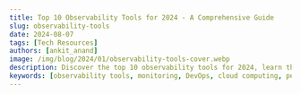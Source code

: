 ```yaml
---
title: Top 10 Observability Tools for 2024 - A Comprehensive Guide
slug: observability-tools
date: 2024-08-07
tags: [Tech Resources]
authors: [ankit_anand]
image: /img/blog/2024/01/observability-tools-cover.webp
description: Discover the top 10 observability tools for 2024, learn their key features, and find out how to choose the right solution for your organization.
keywords: [observability tools, monitoring, DevOps, cloud computing, performance optimization, incident response]
---
```


<head>
  <script
    type="application/ld+json"
    dangerouslySetInnerHTML={{ __html: JSON.stringify({
  "@context": "https://schema.org",
  "@type": "TechArticle",
  "headline": "Top 10 Observability Tools for 2024 - A Comprehensive Guide",
  "alternativeHeadline": "Comprehensive Guide to the Best Observability Tools for Modern Distributed Systems",
  "author": {
    "@type": "Person",
    "name": "Ankit Anand"
  },
  "publisher": {
    "@type": "Organization",
    "name": "SigNoz",
    "logo": {
      "@type": "ImageObject",
      "url": "https://signoz.io/img/SigNozLogo-orange.svg"
    }
  },
  "datePublished": "2024-08-07T00:00:00Z",
  "dateModified": "2024-08-07T00:00:00Z",
  "mainEntityOfPage": {
    "@type": "WebPage",
    "@id": "https://signoz.io/blog/observability-tools/"
  },
  "description": "Looking for observability tools? Here are the top 11 in 2024 - 1.SigNoz 2.Instana 3.Dynatrace 4.Grafana Labs 5.Honeycomb 6.Lightstep 7.New Relic 8.DataDog 9.AppDynamics...",
  "keywords": "observability, observability tools, microservices, distributed tracing, signoz",
  "articleSection": "Technology",
  "inLanguage": "en",
  "isPartOf": {
    "@type": "Blog",
    "name": "SigNoz Blog",
    "url": "https://signoz.io/blog/"
  },
  "about": [
    {
      "@type": "Thing",
      "name": "Observability",
      "description": "The ability to measure the internal states of a system by examining its outputs"
    },
    {
      "@type": "Thing",
      "name": "Microservices",
      "description": "An architectural style that structures an application as a collection of loosely coupled services"
    },
    {
      "@type": "Thing",
      "name": "Distributed Tracing",
      "description": "A method of tracking application requests as they flow through distributed systems"
    }
  ],
  "mentions": [
    {
      "@type": "SoftwareApplication",
      "name": "SigNoz",
      "applicationCategory": "Observability Platform"
    },
    {
      "@type": "SoftwareApplication",
      "name": "Dynatrace",
      "applicationCategory": "Observability Platform"
    },
    {
      "@type": "SoftwareApplication",
      "name": "Grafana Labs",
      "applicationCategory": "Observability Platform"
    },
    {
      "@type": "SoftwareApplication",
      "name": "Honeycomb",
      "applicationCategory": "Observability Platform"
    },
    {
      "@type": "SoftwareApplication",
      "name": "New Relic",
      "applicationCategory": "Observability Platform"
    },
    {
      "@type": "SoftwareApplication",
      "name": "Datadog",
      "applicationCategory": "Observability Platform"
    },
    {
      "@type": "SoftwareApplication",
      "name": "Splunk",
      "applicationCategory": "Observability Platform"
    },
    {
      "@type": "SoftwareApplication",
      "name": "Instana",
      "applicationCategory": "Observability Platform"
    },
    {
      "@type": "SoftwareApplication",
      "name": "AppDynamics",
      "applicationCategory": "Observability Platform"
    },
    {
      "@type": "SoftwareApplication",
      "name": "Elastic APM",
      "applicationCategory": "Observability Platform"
    },
    {
      "@type": "SoftwareApplication",
      "name": "Zipkin",
      "applicationCategory": "Observability Platform"
    }
  ],
  "mainEntity": {
    "@type": "FAQPage",
    "mainEntity": [
      {
        "@type": "Question",
        "name": "What is an observability tool?",
        "acceptedAnswer": {
          "@type": "Answer",
          "text": "An observability tool enables application owners to monitor and analyze their software systems' performance, typically by collecting and visualizing metrics, traces, and logs. It helps teams quickly identify and debug issues in complex, distributed systems."
        }
      },
      {
        "@type": "Question",
        "name": "Why are observability tools important for microservices architecture?",
        "acceptedAnswer": {
          "@type": "Answer",
          "text": "Observability tools are crucial for microservices architecture because they provide central dashboards to gauge the health of distributed systems. They enable teams to proactively solve availability and performance issues, which is critical for maintaining customer experience in complex, modern applications."
        }
      },
      {
        "@type": "Question",
        "name": "What are the three main signals monitored by observability tools?",
        "acceptedAnswer": {
          "@type": "Answer",
          "text": "The three main signals monitored by observability tools are metrics, traces, and logs. These signals provide comprehensive insights into application performance and behavior."
        }
      },
      {
        "@type": "Question",
        "name": "How do observability tools differ from traditional monitoring tools?",
        "acceptedAnswer": {
          "@type": "Answer",
          "text": "Observability tools go beyond traditional monitoring by enabling teams to get answers to any question that might arise while debugging application issues, even if those questions weren't anticipated when setting up the monitoring. They provide more in-depth insights and flexibility in analyzing system behavior."
        }
      },
      {
        "@type": "Question",
        "name": "What are some key features to look for in an observability tool?",
        "acceptedAnswer": {
          "@type": "Answer",
          "text": "Key features to look for in an observability tool include: Integration of metrics, logs, and traces in a single platform, ability to generate, sample, process, and emit telemetry data, efficient storage system for fast retrieval and long-term retention, robust visualization layer for easy consumption and action, support for distributed tracing, customizable dashboards and alerts, and root cause analysis capabilities."
        }
      }
    ]
  },
  "tutorial": {
    "@type": "HowTo",
    "name": "How to Choose the Right Observability Tool",
    "step": [
      {
        "@type": "HowToStep",
        "name": "Consider Privacy Laws",
        "text": "Evaluate if there are any privacy laws you need to consider when sharing user data with a third-party tool."
      },
      {
        "@type": "HowToStep",
        "name": "Assess Pricing",
        "text": "Determine if the pricing of the observability tool fits within your budget."
      },
      {
        "@type": "HowToStep",
        "name": "Evaluate Ease of Use",
        "text": "Consider how easy it is to get started with the tool, including aspects like instrumentation."
      },
      {
        "@type": "HowToStep",
        "name": "Determine Data Retention Needs",
        "text": "Decide how much data you want to retain and for how long."
      },
      {
        "@type": "HowToStep",
        "name": "Check Integration Capabilities",
        "text": "Ensure the tool provides seamless integration between metrics, logs, and traces."
      },
      {
        "@type": "HowToStep",
        "name": "Consider Open-Source Options",
        "text": "Evaluate open-source tools like SigNoz for better privacy control and community support."
      }
    ]
  }
}) }}
  />
</head>



In microservices architecture, observability tools enable you to create central dashboards to gauge the health of your distributed systems. New age observability tools have shifted to providing quick workflows to debug application issues. In this post we will explore top 11 observability tools that you can consider to use for your software systems.



![Cover Image](/img/blog/2024/01/observability-tools-cover.webp)

In today's digital economy, distributed architectures have become the norm. Organizations are also opting for polyglot microservices to boost developer productivity. But how do you manage the operational challenges of such systems?

Customer experience is the key to the success of tech companies of any size, be it startups, mid or large-level enterprises. You need to proactively solve for things like availability and performance of your applications in production.
And that's where observability comes into the picture. A robust observability framework is now critical for maintaining your systems in fine health. Observability is powered by telemetry data - a combination of logs, metrics, and traces.

## What is an Observability Tool?

The aim of observability is to solve customer issues quickly. Creating monitoring dashboards is useless if it can’t help engineering teams quickly identify the root causes of performance issues.

A modern distributed software system has a lot of moving components. So while setting up monitoring, you might not know what answers you would need to solve an issue. And that’s where observability comes into the picture.

An observability tool enables application owners to get answers to any question that might arise while debugging application issues. Usually, an observability tool helps you to monitor three signals - metrics, traces, and logs.


{/* <!-- A good observability tool has many components:

1. It should enable you to generate, sample, process, and emit telemetry data.

2. It should have a good storage system for fast retrieval and long-term retention.

3. It should have a good visualization layer for your teams to consume and take action.

In this article, let's explore the top 9 observability tools in 2023 which can be perfect for your microservice application. --> */}

List of Latest Top 11 observability tools in 2024:

- [SigNoz (open-source)](#signoz-open-source)
- [Dynatrace](#dynatrace)
- [Grafana Labs](#grafana-labs)
- [Honeycomb](#honeycomb)
- [New Relic](#new-relic)
- [Datadog](#datadog)
- [Splunk](#splunk)
- [Instana](#ibm-instana)
- [Appdynamics](#appdynamics)
- [Elastic APM](#elastic-apm)
- [Zipkin (open-source)](#zipkin)

## Top 11 Observability Tools in 2024

Now let's explore the top observability tools in 2024.

### SigNoz (Open-Source)

<figure data-zoomable align='center'>
    <img src="/img/blog/common/signoz_charts_application_metrics.webp" alt="SigNoz dashboard showing popular RED metrics"/>
    <figcaption><i>SigNoz UI showing application overview metrics like RPS, 50th/90th/99th Percentile latencies, and Error Rate</i></figcaption>
</figure>


SigNoz is a great observability tool that is open-source and provides three signals in a [single pane of glass](https://signoz.io/blog/single-pane-of-glass-monitoring/). You can monitor logs, metrics, and traces and correlate signals for better insights into application performance.

With SigNoz, you can do the following:

- Visualise Traces, Metrics, and Logs in a single pane of glass
- Monitor application metrics like p99 latency, error rates for your services, external API calls, and individual endpoints.
- Find the root cause of the problem by going to the exact traces which are causing the problem and see detailed [flamegraphs](https://signoz.io/blog/flamegraphs/) of individual request traces.
- Run aggregates on trace data to get business-relevant metrics
- Filter and query logs, build dashboards and alerts based on attributes in logs
- Monitor infrastructure metrics such as CPU utilization or memory usage
- Record exceptions automatically in Python, Java, Ruby, and Javascript
- Easy to set alerts with DIY query builder

Detailed flamegraph & Gantt charts to find the exact cause of the issue and which underlying requests are causing the problem.

<figure data-zoomable align='center'>
    <img src="/img/blog/common/signoz_flamegraphs.webp" alt="Detailed Flamegraphs & Gantt charts"/>
    <figcaption><i>Spans of a trace visualized with the help of flamegraphs and gantt charts in SigNoz dashboard</i></figcaption>
</figure>


SigNoz provides Logs management with advanced log query builder. You can also monitor your logs in real-time using live tailing. 

<figure data-zoomable align='center'>
    <img src="/img/blog/common/signoz_logs.webp" alt="Logs tab in SigNoz"/>
    <figcaption><i>Logs tab in SigNoz comes equipped with advanced logs query builder and live tailing</i></figcaption>
</figure>


SigNoz is also very cost-efficient and provides a great value for your money. SigNoz cloud is the easiest way to run SigNoz. [Sign up](https://signoz.io/teams/) for a free account and get 30 days of unlimited access to all features.

### Dynatrace

<figure data-zoomable align='center'>
    <img className="box-shadowed-image" src="/img/blog/2023/12/new-relic-alternatives-dynatrace.webp" alt="Observability tool - Dynatrace"/>
    <figcaption><i>Dynatrace application observability dashboard (Source: Dynatrace website)</i></figcaption>
</figure>


<a href = "https://www.dynatrace.com/" rel="noopener noreferrer nofollow" target="_blank" ><b>Dynatrace</b></a> is an extensive SaaS enterprise tool designed for comprehensive monitoring across large-scale IT environments. It provides deep visibility into your entire application, infrastructure, and digital experience through its powerful [AI engine](https://www.dynatrace.com/platform/artificial-intelligence/) for troubleshooting.

Dynatrace offers a comprehensive suite of monitoring solutions designed to cater to various aspects of IT operations and digital experiences such as infrastructure monitoring, application security, and cloud automation, among others. The pricing for each solution varies.

Some of the key features of Dynatrace are:

- Automatic injection and collection of data.
- Automation of root cause analysis and anomaly detection.
- Code-level visibility across all application tiers for web and mobile apps together.
- Always-on code profiling and diagnostic tools for application analysis.

If you want to learn more about Dynatrace, check out our [Dynatrace comparison guide](https://signoz.io/comparisons/dynatrace-vs-newrelic/) with New Relic.

### Grafana Labs

<figure data-zoomable align='center'>
    <img className="box-shadowed-image" src="/img/blog/2023/12/new-relic-alternatives-grafana.webp" alt="Observability tool - Grafana"/>
    <figcaption><i></i></figcaption>
</figure>


<a href = "https://grafana.com/" rel="noopener noreferrer nofollow" target="_blank" ><b>Grafana</b></a> is a popular open-source analytics and interactive visualization web layer. It offers plugins, dashboards, alerts, and different user-level access for governance as an observability tool. In addition, it provides two versions of services:

- Grafana Cloud: You can send your data to Grafana Cloud dashboards. It provides solutions such as Grafana Cloud Logs, Grafana Cloud Metrics, and Grafana Cloud Traces.
- Grafana Enterprise stack: It provides support for metrics and logs with Grafana installed within your infrastructure. It also comes with expert support.

Some of the key features of Grafana are:

- Collection of data from multiple data sources.
- Rich visualization options like graphs (line, bar, heatmap), gauges, and single stats.
- Customization of dashboards and visualizations.

If you want to learn more about Grafana, check out our [Grafana comparison guide](https://signoz.io/comparisons/new-relic-vs-grafana/) with New Relic.


### Honeycomb

<figure data-zoomable align='center'>
    <img src="/img/blog/2024/01/observability-tools-honeycomb.webp" alt="Honeycomb dashboard"/>
    <figcaption><i>Snapshot of Honeycomb dashboard (Source: Honeycomb documentation)</i></figcaption>
</figure>


<a href = "https://www.honeycomb.io/" rel="noopener noreferrer nofollow" target="_blank" ><b>Honeycomb</b></a> is a full-stack, cloud-based observability tool that provides the visibility engineering teams need to troubleshoot problems in distributed systems.

If your code is not instrumented, Honeycomb has an automatic instrumentation agent called "Honeycomb Beelines" to take care of that for you. It also supports OpenTelemetry for generating instrumentation data.

Honeycomb offers a free-tier version, and its pro version starts at \$130. The pricing is based on the amount of data retained and the volume of events captured.

Some of the key features of Honeycomb are:

- Quick diagnosis of bottlenecks and performance optimization.
- Advanced querying capabilities and visualization tools.
- Full-text search over trace spans and toggles to collapse and expand sections of trace waterfalls.

{/* <!-- ### Lightstep

As an observability tool, <a href = "https://lightstep.com/" rel="noopener noreferrer nofollow" target="_blank" ><b>Lightstep</b></a> automatically detects changes to your application, infrastructure, and user experience. It can then highlight the specific causes for the changes.

For instrumentation, Lightstep uses OpenTelemetry to generate and send telemetry data to what it calls Lightstep Microsatellites. The microsatellites collect and forward the data to Lightstep SaaS for analysis. Lightstep also has its own time-series database to store the telemetry data.

The observability platform provided by Lightstep analyzes the data, builds traces, and creates service diagrams to monitor any change in performance.

Lightstep offers three plans of service:

- Community edition - Free version to help you get started.
- Teams edition - Starts at \$100 per month and is based on the number of monthly active services.
- Enterprise edition - Offered to large enterprises with discounts based on volume.

<figure data-zoomable align='center'>
    <img src="/img/blog/2021/08/observability_tools_lightstep-min.webp" alt="Lighstep dashboard"/>
    <figcaption><i>Lightstep dashboard (Source: Lightstep sandbox environment)</i></figcaption>
</figure>
 --> */}

### New Relic

<figure data-zoomable align='center'>
    <img src="/img/blog/2024/01/new-relic-apm.webp" alt="Observability tool - New Relic dashboard"/>
    <figcaption><i>New Relic dashboard (Source: New Relic website)</i></figcaption>
</figure>


<a href = "https://newrelic.com/" rel="noopener noreferrer nofollow" target="_blank" ><b>New Relic</b></a> is one of the oldest companies in the observability domain. It is an observability tool enables you to visualize, analyze, and troubleshoot your software stack in a single platform. It also supports auto-instrumentation for eight popular programming languages.

New Relic provides a free forever version with 100 GB of free data ingest per month and \$0.30 per extra GB. The pricing model is based on the amount of data ingested and the user seat.

Some of the key features of New Relic are:

- Connects application performance with infrastructure health for quick troubleshooting.
- Support for open-source tracing tools and standards like OpenTelemetry.
- Management of log data.
- Application security.

If you want to learn more about New Relic’s capabilities, check out our [New Relic comparison](https://signoz.io/comparisons/newrelic-vs-splunk/) guide with Splunk.

### DataDog

<figure data-zoomable align='center'>
    <img src="/img/blog/2024/01/datadog-apm.webp" alt="DataDog dashboard"/>
    <figcaption><i>DataDog dashboard (Source: DataDog website)</i></figcaption>
</figure>


<a href = "https://www.datadoghq.com/" rel="noopener noreferrer nofollow" target="_blank" ><b>DataDog</b></a> is a comprehensive monitoring and observability platform that gives insights into the performance of IT infrastructure, applications, and services. 

Datadog provides a suite of products for application performance monitoring, such as infrastructure monitoring, log management, application performance monitoring, and security monitoring. The pricing depends on the product you opt for. For example, the APM solution provides end-to-end [distributed tracing](https://signoz.io/blog/distributed-tracing-in-microservices/), starting at \$31 per host per month if billed annually.

Some key features of Datadog are:

- Seamless correlation between logs, metrics, and traces.
- End-to-end application performance monitoring.
- Collection of all your traces.
- Code-level visibility for root-cause analysis.

If you want to learn more about Datadog’s capabilities, check out our [Datadog comparison](https://signoz.io/comparisons/datadog-vs-splunk/) guide with Splunk.

### Splunk

<figure data-zoomable align='center'>
    <img src="/img/blog/2024/01/splunk-apm.webp" alt="Splunk dashboard"/>
    <figcaption><i>Splunk dashboard (Source: Splunk website)</i></figcaption>
</figure>


<a href = "https://www.splunk.com/" rel="noopener noreferrer nofollow" target="_blank" ><b>Splunk</b></a> is a comprehensive observability tool that offers multiple products, including infrastructure monitoring, application performance monitoring, logs observer, real user monitoring, synthetic monitoring, and incident response management.

Splunk allows you to collect all traces instead of a sample set. It also provides service maps to offer DevOps teams visibility into interactions between different services, dependencies, and performance.

Pricing varies based on each product. For example, the Splunk APM solution starts at \$55 per host per month if billed annually.

Some of the key features of Splunk are:

- Full-stack observability of applications and systems.
- Powerful search, analysis, and visualization capability.
- Correlation of logs with real-time metrics and traces
- AI-driven analytics.

If you want to learn more about Splunk’s capabilities, check out our [Splunk comparison](https://signoz.io/comparisons/splunk-vs-dynatrace/) guide with Dynatrace.

### IBM Instana

<figure data-zoomable align='center'>
    <img src="/img/blog/2024/01/instana-apm.webp" alt="Instana dashboard"/>
    <figcaption><i>Instana Dashboard. (Source: Instana Docs)</i></figcaption>
</figure>


<a href = "https://www.instana.com/" rel="noopener noreferrer nofollow" target="_blank" ><b>Instana</b></a> is an enterprise observability and automated application monitoring tool. It uses an agent to discover and monitor components, and this agent needs to be installed on every host that is to be monitored. The agents deploy sensors crafted to capture data from different technologies. Sensors automatically collect configuration, changes, metrics, and events.

Instana charges \$75 per host per month if billed annually. It also supports open standards like Prometheus, StatsD, OpenTracing, and OpenCensus.

Some of the key features of IBM Instana are:

- Automatic application discovery.
- Rich integrations.
- Automatic identification of root cause of incidents.

### AppDynamics

<figure data-zoomable align='center'>
    <img src="/img/blog/2023/09/appdynamics_splunk_alternative.webp" alt="Observability tool - AppDynamics"/>
    <figcaption><i>Appdynamics observability platform for full visibility of application performance</i></figcaption>
</figure>


<a href = "https://www.appdynamics.com/" rel="noopener noreferrer nofollow" target="_blank" >AppDynamics</a> is an observability tool that can be used to monitor performance and analytics. It provides a detailed view of the performance and health of applications, cloud services, and IT infrastructure.

AppDynamics provides multi-cloud support, customizable dashboards for better understanding of user and application behavior, and offers visibility with context through AIOps-powered alerts that help organizations identify, prioritize, and resolve critical issues.

Some of the key features of AppDynamics are:

- Application Performance Management
- Business Transaction Monitoring
- Infrastructure monitoring
- Real-time alerting
- Root cause analysis

If you want to learn more about AppDynamics’s capabilities, check out our [AppDynamics comparison](https://signoz.io/comparisons/new-relic-vs-appdynamics/) guide with New Relic.

### Elastic APM

<figure data-zoomable align='center'>
    <img className="box-shadowed-image" src="/img/blog/2023/12/new-relic-alternatives-elastic-apm.webp" alt="Observability tool - Elastic APM"/>
    <figcaption><i>Elastic APM dashboard (Source: Elastic Website)</i></figcaption>
</figure>


Elastic APM is an application performance monitoring system consisting of APM agents, APM servers, Elasticsearch, and Kibana, that enables you to gain deep visibility into your application's performance, identify bottlenecks, troubleshoot issues, and optimize performance over time.

The simplest way to utilize Elastic APM is by subscribing to the hosted Elasticsearch service on Elastic Cloud. Alternatively, you may choose to self-manage the Elastic stack, in which case you will need to determine how to run and configure the APM server.

Some of the key features of Elastic APM are:

- End-to-end distributed tracing.
- Real user monitoring.
- Error Tracking.
- Anomaly Detection with Machine Learning.
- Root cause analysis.

### Zipkin

<figure data-zoomable align='center'>
    <img src="/img/blog/2023/09/zipkin-distributed-tracing.webp" alt="Zipkin dashboard showing traces"/>
    <figcaption><i>Zipkin dashboard</i></figcaption>
</figure>


[Zipkin](https://zipkin.io/) is an open-source Application Performance Monitoring (APM) tool designed for distributed tracing. It captures detailed timing data across multiple services in a microservices architecture, providing insights into how requests flow through the system. This data is crucial for diagnosing latency issues and understanding the performance characteristics of web applications. 
Zipkin has a limited built-in UI and is best used with Grafana or Kibana from the ELK stack for better analytics and visualizations.

Some of the key features of Zipkin are:

- Distributed tracing across services.
- Error detection.
- Latency analysis.

## How to choose the right observability tool?

For applications with microservices architecture, observability tools have become critical to meet operational challenges at scale. Without observability, it is almost impossible for your engineering teams to troubleshoot bugs and assess the performance of your applications. Hence choosing the right observability tool for your application is important. A few questions to ask yourself before selecting an observability tool are as follows:

- Are there any privacy laws that you need to take care of while sharing user's data with a third-party tool?
- Does the pricing suit your budget?
- How easy is it to get started with things like instrumentation?
- How much data do you want to retain?
- Does the tool provide seamless integration between metrics, logs, and traces?

An open-source tool like [SigNoz](https://signoz.io/), can be your best option in today's privacy-driven digital economy. Moreover, SigNoz uses open-source standards for instrumentation, and its code can be assessed for quality from its [GitHub repo](https://github.com/SigNoz/signoz). Finally, as the tool is open-sourced, you get the support of the community while having access to out-of-box features like a SaaS vendor.

## Implementing SigNoz: A Comprehensive Open-Source Observability Solution

SigNoz is an open-source observability platform that offers a compelling alternative to commercial solutions:

- **Key features**: Distributed tracing, metrics monitoring, and log management in a single platform
- **Open-source advantage**: Full control over your data, customizable, and community-driven development
- **Cloud vs. OSS versions**: SigNoz offers both self-hosted open-source and managed cloud options to suit different needs

<GetStartedSigNoz />

## Best Practices for Maximizing the Value of Observability Tools

To get the most out of your observability implementation:

1. **Set clear goals**: Define specific objectives and key performance indicators (KPIs) for your observability efforts.
2. **Instrument thoroughly**: Ensure comprehensive coverage across your entire technology stack.
3. **Foster a culture of observability**: Encourage all team members to use and contribute to observability practices.
4. **Continuously improve**: Regularly review and refine your observability strategy based on insights gained and evolving needs.

## FAQs

### What's the difference between monitoring and observability?

Monitoring focuses on tracking predefined sets of metrics and known issues, while observability provides a more comprehensive view of system behavior, allowing you to explore and diagnose unforeseen problems.

### How do observability tools impact application performance?

Observability tools can have a minimal impact on performance when properly implemented. Most modern tools are designed to be lightweight and efficient. However, it's important to monitor the overhead of your observability solution and adjust as needed.

### Can observability tools help with compliance and security?

Yes, many observability tools offer features that support compliance and security efforts. They can help track access patterns, detect anomalies, and provide audit trails — all crucial for maintaining a secure and compliant environment.

### What role does AI play in modern observability tools?

AI enhances observability tools by providing advanced anomaly detection, predictive analytics, and automated root cause analysis. This helps teams quickly identify and resolve issues, often before they impact users.

### Why are observability tools important for microservices architecture?
Observability tools are crucial for microservices architecture because they provide central dashboards to gauge the health of distributed systems. They enable teams to proactively solve availability and performance issues, which is critical for maintaining customer experience in complex, modern applications.

### What are the three main signals monitored by observability tools?
The three main signals monitored by observability tools are metrics, traces, and logs. These signals provide comprehensive insights into application performance and behavior.

### How do observability tools differ from traditional monitoring tools?
Observability tools go beyond traditional monitoring by enabling teams to get answers to any question that might arise while debugging application issues, even if those questions weren't anticipated when setting up the monitoring. They provide more in-depth insights and flexibility in analyzing system behavior.

### What are some key features to look for in an observability tool?
Key features to look for in an observability tool include:
1. Integration of metrics, logs, and traces in a single platform
2. Ability to generate, sample, process, and emit telemetry data
3. Efficient storage system for fast retrieval and long-term retention
4. Robust visualization layer for easy consumption and action
5. Support for distributed tracing
6. Customizable dashboards and alerts
7. Root cause analysis capabilities

### How does pricing typically work for observability tools?
Pricing for observability tools varies widely. Some offer free tiers or open-source versions, while others have pricing based on factors such as the amount of data ingested, the number of hosts monitored, or the number of user seats. Enterprise versions often offer custom pricing based on specific needs and usage volumes.

### Can observability tools help with compliance and security?
Yes, many observability tools offer features that can assist with compliance and security. They can help track access patterns, detect anomalies, and provide audit trails. Some tools also offer specific security monitoring features to help identify potential threats or vulnerabilities in your systems.

### How do observability tools handle data privacy concerns?
Observability tools handle data privacy concerns in various ways. Some offer options for data masking or redaction to protect sensitive information. Open-source tools like SigNoz allow you to keep all data on-premises, which can be crucial for companies dealing with strict data privacy regulations. It's important to review each tool's data handling practices and ensure they align with your privacy requirements.
___

**Related Content**

- **[New Relic Alternatives](https://signoz.io/blog/new-relic-alternatives/)**

- **[Top 21 APM tools](https://signoz.io/blog/apm-tools/)**<br></br>
